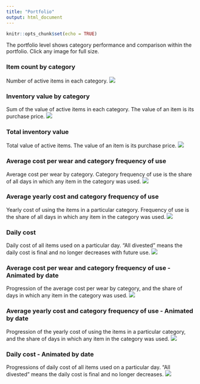 ```yaml
---
title: "Portfolio"
output: html_document
---
```


```r
knitr::opts_chunk$set(echo = TRUE)

```

The portfolio level shows category performance and comparison within the portfolio. Click any image for full size.

### Item count by category
Number of active items in each category. 
[![](https://www.dropbox.com/s/uvxzeospt4ebjjc/Portfolio-Inventory-Item_count.png?raw=1)](https://www.dropbox.com/s/uvxzeospt4ebjjc/Portfolio-Inventory-Item_count.png?raw=1){target="_blank"}

### Inventory value by category
Sum of the value of active items in each category. The value of an item is its purchase price.
[![](https://www.dropbox.com/s/xcb5b41e6sv9zl9/Portfolio-Inventory-Value_by_category.png?raw=1)](https://www.dropbox.com/s/xcb5b41e6sv9zl9/Portfolio-Inventory-Value_by_category.png?raw=1){target="_blank"}

### Total inventory value
Total value of active items. The value of an item is its purchase price.
[![](https://www.dropbox.com/s/i91gx3qsranc89f/Portfolio-Inventory-Value_stacked.png?raw=1)](https://www.dropbox.com/s/i91gx3qsranc89f/Portfolio-Inventory-Value_stacked.png?raw=1){target="_blank"}

### Average cost per wear and category frequency of use
Average cost per wear by category. Category frequency of use is the share of all days in which any item in the category was used.
[![](https://www.dropbox.com/s/x5fo1rr6kh4aix7/Portfolio-Daily_cost_and_Category_use.png?raw=1)](https://www.dropbox.com/s/x5fo1rr6kh4aix7/Portfolio-Daily_cost_and_Category_use.png?raw=1){target="_blank"}

### Average yearly cost and category frequency of use
Yearly cost of using the items in a particular category. Frequency of use is the share of all days in which any item in the category was used. 
[![](https://www.dropbox.com/s/t975jd3i4c7ngn0/Portfolio-Yearly_cost_and_Category_use.png?raw=1)](https://www.dropbox.com/s/t975jd3i4c7ngn0/Portfolio-Yearly_cost_and_Category_use.png?raw=1){target="_blank"}

### Daily cost
Daily cost of all items used on a particular day. "All divested" means the daily cost is final and no longer decreases with future use.
[![](https://www.dropbox.com/s/mq2hw7pyeyu94s7/Portfolio-Daily_cost-plot.png?raw=1)](https://www.dropbox.com/s/mq2hw7pyeyu94s7/Portfolio-Daily_cost-plot.png?raw=1){target="_blank"}

### Average cost per wear and category frequency of use - Animated by date
Progression of the average cost per wear by category, and the share of days in which any item in the category was used.
![](https://www.dropbox.com/s/2pani5pr467ot9g/Portfolio-Daily_cost_and_Category_use-animation.gif?raw=1)

### Average yearly cost and category frequency of use - Animated by date
Progression of the yearly cost of using the items in a particular category, and the share of days in which any item in the category was used.
![](https://www.dropbox.com/s/mxsxvkblyt89w39/Portfolio-Yearly_cost_and_Category_use-animation.gif?raw=1)

### Daily cost - Animated by date
Progressions of daily cost of all items used on a particular day. "All divested" means the daily cost is final and no longer decreases.
![](https://www.dropbox.com/s/3bq0xd1z2p1cvah/Portfolio-Daily_cost-animation.gif?raw=1)








